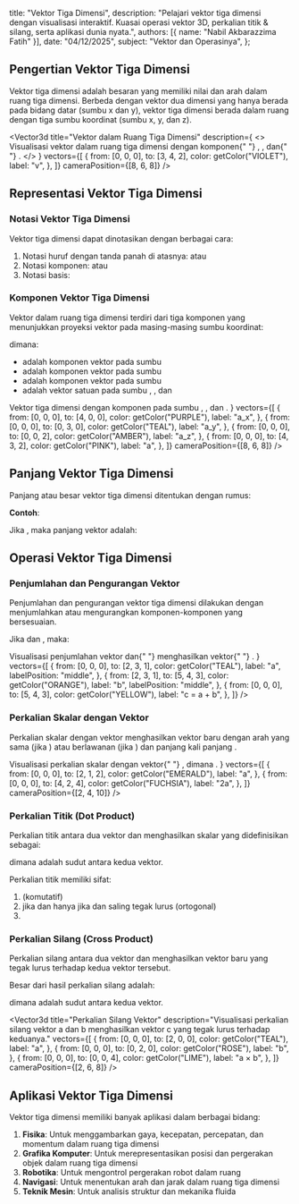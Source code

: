 
  title: "Vektor Tiga Dimensi",
  description: "Pelajari vektor tiga dimensi dengan visualisasi interaktif. Kuasai operasi vektor 3D, perkalian titik & silang, serta aplikasi dunia nyata.",
  authors: [{ name: "Nabil Akbarazzima Fatih" }],
  date: "04/12/2025",
  subject: "Vektor dan Operasinya",
};

## Pengertian Vektor Tiga Dimensi

Vektor tiga dimensi adalah besaran yang memiliki nilai dan arah dalam ruang tiga dimensi. Berbeda dengan vektor dua dimensi yang hanya berada pada bidang datar (sumbu x dan y), vektor tiga dimensi berada dalam ruang dengan tiga sumbu koordinat (sumbu x, y, dan z).

<Vector3d
  title="Vektor dalam Ruang Tiga Dimensi"
  description={
    <>
      Visualisasi vektor dalam ruang tiga dimensi dengan komponen{" "}
      <InlineMath math="x" />, <InlineMath math="y" />, dan{" "}
      <InlineMath math="z" />.
    </>
  }
  vectors={[
    {
      from: [0, 0, 0],
      to: [3, 4, 2],
      color: getColor("VIOLET"),
      label: "v",
    },
  ]}
  cameraPosition={[8, 6, 8]}
/>

## Representasi Vektor Tiga Dimensi

### Notasi Vektor Tiga Dimensi

Vektor tiga dimensi dapat dinotasikan dengan berbagai cara:

1. Notasi huruf dengan tanda panah di atasnya: <InlineMath math="\vec{a}" /> atau <InlineMath math="\overrightarrow{PQ}" />
2. Notasi komponen: <InlineMath math="(a_x, a_y, a_z)" /> atau <InlineMath math="(a_1, a_2, a_3)" />
3. Notasi basis: <InlineMath math="a_x\vec{i} + a_y\vec{j} + a_z\vec{k}" />

### Komponen Vektor Tiga Dimensi

Vektor dalam ruang tiga dimensi terdiri dari tiga komponen yang menunjukkan proyeksi vektor pada masing-masing sumbu koordinat:

<BlockMath math="\vec{a} = (a_x, a_y, a_z) = a_x\vec{i} + a_y\vec{j} + a_z\vec{k}" />

dimana:

- <InlineMath math="a_x" /> adalah komponen vektor pada sumbu <InlineMath math="x" />
- <InlineMath math="a_y" /> adalah komponen vektor pada sumbu <InlineMath math="y" />
- <InlineMath math="a_z" /> adalah komponen vektor pada sumbu <InlineMath math="z" />
- <InlineMath math="\vec{i}, \vec{j}, \vec{k}" /> adalah vektor satuan pada sumbu
  <InlineMath math="x" />, <InlineMath math="y" />, dan <InlineMath math="z" />

<div className="mt-4">
  <Vector3d
    title="Komponen Vektor Tiga Dimensi"
    description={
      <>
        Vektor tiga dimensi dengan komponen pada sumbu <InlineMath math="x" />,
        <InlineMath math="y" />, dan <InlineMath math="z" />.
      </>
    }
    vectors={[
      {
        from: [0, 0, 0],
        to: [4, 0, 0],
        color: getColor("PURPLE"),
        label: "a_x",
      },
      {
        from: [0, 0, 0],
        to: [0, 3, 0],
        color: getColor("TEAL"),
        label: "a_y",
      },
      {
        from: [0, 0, 0],
        to: [0, 0, 2],
        color: getColor("AMBER"),
        label: "a_z",
      },
      {
        from: [0, 0, 0],
        to: [4, 3, 2],
        color: getColor("PINK"),
        label: "a",
      },
    ]}
    cameraPosition={[8, 6, 8]}
  />
</div>

## Panjang Vektor Tiga Dimensi

Panjang atau besar vektor tiga dimensi <InlineMath math="\vec{a} = (a_x, a_y, a_z)" /> ditentukan dengan rumus:

<BlockMath math="|\vec{a}| = \sqrt{a_x^2 + a_y^2 + a_z^2}" />

**Contoh**:

Jika <InlineMath math="\vec{a} = (3, 4, 5)" />, maka panjang vektor <InlineMath math="\vec{a}" /> adalah:

<BlockMath math="|\vec{a}| = \sqrt{3^2 + 4^2 + 5^2} = \sqrt{9 + 16 + 25} = \sqrt{50} = 5\sqrt{2}" />

## Operasi Vektor Tiga Dimensi

### Penjumlahan dan Pengurangan Vektor

Penjumlahan dan pengurangan vektor tiga dimensi dilakukan dengan menjumlahkan atau mengurangkan komponen-komponen yang bersesuaian.

Jika <InlineMath math="\vec{a} = (a_x, a_y, a_z)" /> dan <InlineMath math="\vec{b} = (b_x, b_y, b_z)" />, maka:

<div className="flex flex-col gap-4">
  <BlockMath math="\vec{a} + \vec{b} = (a_x + b_x, a_y + b_y, a_z + b_z)" />
  <BlockMath math="\vec{a} - \vec{b} = (a_x - b_x, a_y - b_y, a_z - b_z)" />
</div>

<div className="mt-4">
  <Vector3d
    title="Penjumlahan Vektor Tiga Dimensi"
    description={
      <>
        Visualisasi penjumlahan vektor <InlineMath math="a" /> dan{" "}
        <InlineMath math="b" /> menghasilkan vektor{" "}
        <InlineMath math="c = a + b" />.
      </>
    }
    vectors={[
      {
        from: [0, 0, 0],
        to: [2, 3, 1],
        color: getColor("TEAL"),
        label: "a",
        labelPosition: "middle",
      },
      {
        from: [2, 3, 1],
        to: [5, 4, 3],
        color: getColor("ORANGE"),
        label: "b",
        labelPosition: "middle",
      },
      {
        from: [0, 0, 0],
        to: [5, 4, 3],
        color: getColor("YELLOW"),
        label: "c = a + b",
      },
    ]}
  />
</div>

### Perkalian Skalar dengan Vektor

Perkalian skalar <InlineMath math="k" /> dengan vektor <InlineMath math="\vec{a}" /> menghasilkan vektor baru dengan arah yang sama (jika <InlineMath math="k > 0" />) atau berlawanan (jika <InlineMath math="k < 0" />) dan panjang <InlineMath math="|k|" /> kali panjang <InlineMath math="\vec{a}" />.

<BlockMath math="k\vec{a} = (k \cdot a_x, k \cdot a_y, k \cdot a_z)" />

<div className="mt-4">
  <Vector3d
    title="Perkalian Skalar dengan Vektor"
    description={
      <>
        Visualisasi perkalian skalar <InlineMath math="k" /> dengan vektor{" "}
        <InlineMath math="a" />, dimana <InlineMath math="k = 2" />.
      </>
    }
    vectors={[
      {
        from: [0, 0, 0],
        to: [2, 1, 2],
        color: getColor("EMERALD"),
        label: "a",
      },
      {
        from: [0, 0, 0],
        to: [4, 2, 4],
        color: getColor("FUCHSIA"),
        label: "2a",
      },
    ]}
    cameraPosition={[2, 4, 10]}
  />
</div>

### Perkalian Titik (Dot Product)

Perkalian titik antara dua vektor <InlineMath math="\vec{a}" /> dan <InlineMath math="\vec{b}" /> menghasilkan skalar yang didefinisikan sebagai:

<BlockMath math="\vec{a} \cdot \vec{b} = a_x b_x + a_y b_y + a_z b_z = |\vec{a}||\vec{b}|\cos\theta" />

dimana <InlineMath math="\theta" /> adalah sudut antara kedua vektor.

Perkalian titik memiliki sifat:

1. <InlineMath math="\vec{a} \cdot \vec{b} = \vec{b} \cdot \vec{a}" /> (komutatif)
2. <InlineMath math="\vec{a} \cdot \vec{b} = 0" /> jika dan hanya jika <InlineMath math="\vec{a}" /> dan <InlineMath math="\vec{b}" /> saling
   tegak lurus (ortogonal)
3. <InlineMath math="\vec{a} \cdot \vec{a} = |\vec{a}|^2" />

### Perkalian Silang (Cross Product)

Perkalian silang antara dua vektor <InlineMath math="\vec{a}" /> dan <InlineMath math="\vec{b}" /> menghasilkan vektor baru <InlineMath math="\vec{c}" /> yang tegak lurus terhadap kedua vektor tersebut.

<BlockMath math="\vec{a} \times \vec{b} = (a_y b_z - a_z b_y, a_z b_x - a_x b_z, a_x b_y - a_y b_x)" />

Besar dari hasil perkalian silang adalah:

<BlockMath math="|\vec{a} \times \vec{b}| = |\vec{a}||\vec{b}|\sin\theta" />

dimana <InlineMath math="\theta" /> adalah sudut antara kedua vektor.

<Vector3d
  title="Perkalian Silang Vektor"
  description="Visualisasi perkalian silang vektor a dan b menghasilkan vektor c yang tegak lurus terhadap keduanya."
  vectors={[
    {
      from: [0, 0, 0],
      to: [2, 0, 0],
      color: getColor("TEAL"),
      label: "a",
    },
    {
      from: [0, 0, 0],
      to: [0, 2, 0],
      color: getColor("ROSE"),
      label: "b",
    },
    {
      from: [0, 0, 0],
      to: [0, 0, 4],
      color: getColor("LIME"),
      label: "a × b",
    },
  ]}
  cameraPosition={[2, 6, 8]}
/>

## Aplikasi Vektor Tiga Dimensi

Vektor tiga dimensi memiliki banyak aplikasi dalam berbagai bidang:

1. **Fisika**: Untuk menggambarkan gaya, kecepatan, percepatan, dan momentum dalam ruang tiga dimensi
2. **Grafika Komputer**: Untuk merepresentasikan posisi dan pergerakan objek dalam ruang tiga dimensi
3. **Robotika**: Untuk mengontrol pergerakan robot dalam ruang
4. **Navigasi**: Untuk menentukan arah dan jarak dalam ruang tiga dimensi
5. **Teknik Mesin**: Untuk analisis struktur dan mekanika fluida
